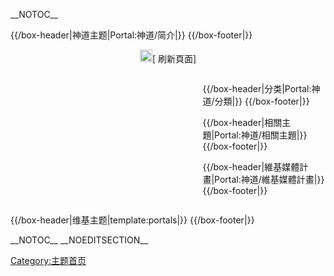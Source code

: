 <!-- This portal was created using subst:box portal skeleton  -->
__NOTOC__
<div align="center">
{{browsebar}}
</div>
{{Portal:神道/Tabs}}
{{/box-header|神道主题|Portal:神道/简介|}}
{{Portal:神道/简介}}
{{/box-footer|}}
<div style="text-align: center;">[[File:Fairytale_key_enter-2.png|20px]]<span class="plainlinks noarchive">[{{fullurl:Portal:神道|action=purge}} 刷新頁面]<span></div>

<div style="float:left; width:60%;"> <!-- This width add to the the margin below to equal 100%-->
{{Random portal component|max=1|header=特色條目|footer=更多特色條目…|subpage=特色條目}}
{{Random portal component|max=1|header=特色圖片|footer=更多特色圖片…|subpage=特色圖片}}

</div>

<div style="float:right; width:39%"> <!-- This margin should be right of the above -->
{{/box-header|分类|Portal:神道/分類|}}
{{Portal:神道/分類}}
{{/box-footer|}}

{{/box-header|相關主題|Portal:神道/相關主題|}}
{{Portal:神道/相關主題}}
{{/box-footer|}}

{{/box-header|維基媒體計畫|Portal:神道/維基媒體計畫|}}
{{Portal:神道/維基媒體計畫}}
{{/box-footer|}}

</div>

<div style="float:right; width:100%">
{{/box-header|维基主题|template:portals|}}
{{portals}}
{{/box-footer|}}

[[Category:主题首页|Category:主题首页]]

__NOTOC__ __NOEDITSECTION__